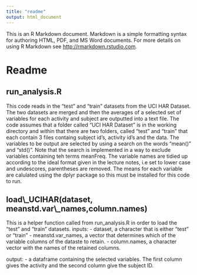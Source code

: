 ```yaml
---
title: "readme"
output: html_document
---
```


This is an R Markdown document. Markdown is a simple formatting syntax for authoring HTML, PDF, and MS Word documents. For more details on using R Markdown see <http://rmarkdown.rstudio.com>.

Readme
======
run_analysis.R
--------------
This code reads in the "test" and "train" datasets from the UCI HAR Dataset.  The two datasets are merged and then the averages of a selected set of variables for each activity and subject are outputted into a text file.
The code assumes that a folder called "UCI HAR Dataset" is in the working directory and within that there are two folders, called "test" and "train" that each contain 3 files containg subject id's, activity id's and the data.
The variables to be output are selected by using a search on the words "mean()" and "std()".  Note that the search is implemented in a way to exclude variables containing teh terms meanFreq.
The variable names are tidied up according to the ideal format given in the lecture notes, i.e set to lower case and undescores, parentheses are removed.
The means for each variable are calulated using the dplyr package so this must be installed for this code to run.

load\\_UCIHAR(dataset, meanstd.var\\_names,column.names)
-------------------------------------------------------
This is a helper function called from run_analysis.R in order to load the "test" and "train" datasets.
inputs:
  - dataset, a character that is either "test" or "train"
  - meanstd.var_names, a vector that determines which of the variable columns of the dataste to retain.
  - column.names, a character vector with the names of the retained columns.
  
  output:
    - a dataframe containing the selected variables.  The first column gives the activity and the second column give the subject ID.


  
